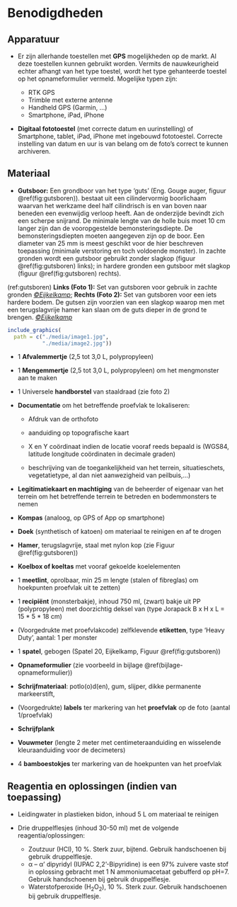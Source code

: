 # Benodigdheden

## Apparatuur

```{=html}
<!--
Opsomming van de apparatuur die nodig is en verwijzingen naar de sip's (Standard Instrument Procedure; <protocol-code>-YYYY.NN) indien die er zijn.
Indien geen specifiek sip's voorhanden, illustreer de toegelaten apparatuur met foto's, geef het exacte type apparatuur mee, ...
-->
```
-   Er zijn allerhande toestellen met **GPS** mogelijkheden op de markt.
    Al deze toestellen kunnen gebruikt worden.
    Vermits de nauwkeurigheid echter afhangt van het type toestel, wordt het type gehanteerde toestel op het opnameformulier vermeld.
    Mogelijke typen zijn:

    -   RTK GPS
    -   Trimble met externe antenne
    -   Handheld GPS (Garmin, ...)
    -   Smartphone, iPad, iPhone

-   **Digitaal fototoestel** (met correcte datum en uurinstelling) of Smartphone, tablet, iPad, iPhone met ingebouwd fototoestel.
    Correcte instelling van datum en uur is van belang om de foto's correct te kunnen archiveren.

## Materiaal

```{=html}
<!--
Opsomming van gebruikte materialen.
Duidelijk aangeven welke materialen toelaatbaar zijn, welke volumes, afmetingen, materiaal, ... 
vb. vermeld niet staalnamepotje, maar wel: vierkant flesje, volume 250 ml, gegradueerd, vervaardigd uit PE, met afsluitbare deksel uit PP.
-->
```
-   **Gutsboor:** Een grondboor van het type 'guts' (Eng. Gouge auger, figuur \@ref(fig:gutsboren)). bestaat uit een cilindervormig boorlichaam waarvan het werkzame deel half cilindrisch is en van boven naar beneden een evenwijdig verloop heeft. Aan de onderzijde bevindt zich een scherpe snijrand. De minimale lengte van de holle buis moet 10 cm langer zijn dan de vooropgestelde bemonsteringsdiepte. De bemonsteringsdiepten moeten aangegeven zijn op de boor. Een diameter van 25 mm is meest geschikt voor de hier beschreven toepassing (minimale verstoring en toch voldoende monster). In zachte gronden wordt een gutsboor gebruikt zonder slagkop (figuur \@ref(fig:gutsboren) links); in hardere gronden een gutsboor mét slagkop (figuur \@ref(fig:gutsboren) rechts).

(ref:gutsboren) **Links (Foto 1):** Set van gutsboren voor gebruik in zachte gronden [*©Eijkelkamp*](https://www.eijkelkamp.com/images/articles/1012/2f036e4b81700f990936f8ffdf5af7ac.jpg); **Rechts (Foto 2):** Set van gutsboren voor een iets hardere bodem. De gutsen zijn voorzien van een slagkop waarop men met een terugslagvrije hamer kan slaan om de guts dieper in de grond te brengen. [*©Eijkelkamp*](http://www.envco.ro/public/uploaded/640x480/soil-core-sampler-specific-1297995531.jpg)

```r
include_graphics(
  path = c("./media/image1.jpg", 
           "./media/image2.jpg"))
```

-   1 **Afvalemmertje** (2,5 tot 3,0 L, polypropyleen)

-   1 **Mengemmertje** (2,5 tot 3,0 L, polypropyleen) om het mengmonster aan te maken

-   1 Universele **handborstel** van staaldraad (zie foto 2)

-   **Documentatie** om het betreffende proefvlak te lokaliseren:

    -   Afdruk van de orthofoto

    -   aanduiding op topografische kaart

    -   X en Y coördinaat indien de locatie vooraf reeds bepaald is (WGS84, latitude longitude coördinaten in decimale graden)

    -   beschrijving van de toegankelijkheid van het terrein, situatieschets, vegetatietype, al dan niet aanwezigheid van peilbuis,...)

-   **Legitimatiekaart en machtiging** van de beheerder of eigenaar van het terrein om het betreffende terrein te betreden en bodemmonsters te nemen

-   **Kompas** (analoog, op GPS of App op smartphone)

-   **Doek** (synthetisch of katoen) om materiaal te reinigen en af te drogen

-   **Hamer**, terugslagvrije, staal met nylon kop (zie Figuur \@ref(fig:gutsboren))

-   **Koelbox of koeltas** met vooraf gekoelde koelelementen

-   1 **meetlint**, oprolbaar, min 25 m lengte (stalen of fibreglas) om hoekpunten proefvlak uit te zetten)

-   1 **recipiënt** (monsterbakje), inhoud 750 ml, (zwart) bakje uit PP (polypropyleen) met doorzichtig deksel van (type Jorapack B x H x L = 15 \* 5 \* 18 cm)

-   (Voorgedrukte met proefvlakcode) zelfklevende **etiketten**, type 'Heavy Duty', aantal: 1 per monster

-   1 **spatel**, gebogen (Spatel 20, Eijkelkamp, Figuur \@ref(fig:gutsboren))

-   **Opnameformulier** (zie voorbeeld in bijlage \@ref(bijlage-opnameformulier))

-   **Schrijfmateriaal**: potlo(o)d(en), gum, slijper, dikke permanente markeerstift,

-   (Voorgedrukte) **labels** ter markering van het **proefvlak** op de foto (aantal 1/proefvlak)

-   **Schrijfplank**

-   **Vouwmeter** (lengte 2 meter met centimeteraanduiding en wisselende kleuraanduiding voor de decimeters)

-   4 **bamboestokjes** ter markering van de hoekpunten van het proefvlak

## Reagentia en oplossingen (indien van toepassing)

```{=html}
<!--
Een opsomming van reagentia, welke zuiverheid, volume, veiligheidsvoorschriften.
vb. Zwavelzuur (H2SO4), geconcentreerd (96%), pro analyse + veiligheidsinfo (sterk zuur, bijtend, gebruik handschoenen, bril en masker bij gebruik)
Een opsomming van oplossingen, welke zuiverheid, volume, veiligheidsvoorschriften.
Indien deze oplossingen zelf worden bereid, vermeld dan ook de bereidingswijze.
vb: Zwavelzuur 1M: verdun zwavelzuur geconcentreerd 18 maal met ultrapuur water.
Opgelet: giet altijd zwavelzuur bij water en nooit omgekeerd!
-->
```
-   Leidingwater in plastieken bidon, inhoud 5 L om materiaal te reinigen

-   Drie druppelflesjes (inhoud 30-50 ml) met de volgende reagentia/oplossingen:

    -   Zoutzuur (HCl), 10 %. Sterk zuur, bijtend. Gebruik handschoenen bij gebruik druppelflesje.
    -   α -- α' dipyridyl (IUPAC 2,2'-Bipyridine) is een 97% zuivere vaste stof in oplossing gebracht met 1 N ammoniumacetaat gebufferd op pH=7. Gebruik handschoenen bij gebruik druppelflesje.
    -   Waterstofperoxide (H~2~O~2~), 10 %. Sterk zuur. Gebruik handschoenen bij gebruik druppelflesje.
